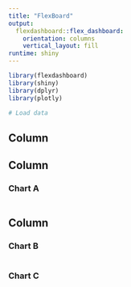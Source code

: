 ```yaml
---
title: "FlexBoard"
output: 
  flexdashboard::flex_dashboard:
    orientation: columns
    vertical_layout: fill
runtime: shiny
---
```


```r
library(flexdashboard)
library(shiny)
library(dplyr)
library(plotly)
```

```r
# Load data
```

Column {.sidebar data-width=200}
-----------------------------------------------------------------------

Column {data-width=400}
-----------------------------------------------------------------------

### Chart A

```r

```

Column {data-width=400}
-----------------------------------------------------------------------

### Chart B

```r

```

### Chart C

```r

```

